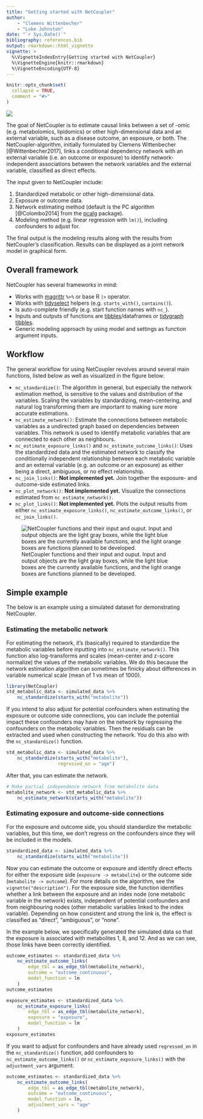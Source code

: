```yaml
---
title: "Getting started with NetCoupler"
author: 
    - "Clemens Wittenbecher"
    - "Luke Johnston"
date: "`r Sys.Date()`"
bibliography: references.bib
output: rmarkdown::html_vignette
vignette: >
  %\VignetteIndexEntry{Getting started with NetCoupler}
  %\VignetteEngine{knitr::rmarkdown}
  %\VignetteEncoding{UTF-8}
---
```


```r
knitr::opts_chunk$set(
  collapse = TRUE,
  comment = "#>"
)
```

![](https://img.shields.io/badge/document%20status-rough%20draft-red?style=flat-square)

The goal of NetCoupler is to estimate causal links between a set of -omic (e.g.
metabolomics, lipidomics) or other high-dimensional data and an external variable,
such as a disease outcome, an exposure, or both. The NetCoupler-algorithm,
initially formulated by Clemens Wittenbecher [@Wittenbecher2017], links a conditional
dependency network with an external variable (i.e. an outcome or exposure) to
identify network-independent associations between the network variables and the
external variable, classified as direct effects.

The input given to NetCoupler include:

1. Standardized metabolic or other high-dimensional data.
2. Exposure or outcome data.
3. Network estimating method (default is the PC algorithm [@Colombo2014] from
the [pcalg](https://CRAN.R-project.org/package=pcalg) package).
3. Modeling method (e.g. linear regression with `lm()`), including confounders
to adjust for.

<!-- TODO: Add figure demonstrating NetCoupler -->

The final output is the modeling results along with the results from
NetCoupler's classification. Results can be displayed as a joint network model
in graphical form.

## Overall framework

NetCoupler has several frameworks in mind:

- Works with [magrittr](https://magrittr.tidyverse.org/) `%>%` or base R
`|>` operator.
- Works with [tidyselect](https://tidyselect.r-lib.org/) helpers (e.g.
`starts_with()`, `contains()`).
- Is auto-complete friendly (e.g. start function names with `nc_`).
- Inputs and outputs of functions are
[tibbles](https://tibble.tidyverse.org/)/dataframes or [tidygraph tibbles](https://tidygraph.data-imaginist.com/).
- Generic modeling approach by using model and settings as function argument
inputs.

## Workflow

The general workflow for using NetCoupler revolves around several main
functions, listed below as well as visualized in the figure below:

- `nc_standardize()`: The algorithm in general, but especially the network
estimation method, is sensitive to the values and distribution of the variables.
Scaling the variables by standardizing, mean-centering, and natural log
transforming them are important to making sure more accurate estimations.
- `nc_estimate_network()`: Estimate the connections between metabolic variables
as a undirected graph based on dependencies between variables. This network is
used to identify metabolic variables that are connected to each other as
neighbours.
- `nc_estimate_exposure_links()` and `nc_estimate_outcome_links()`: Uses the
standardized data and the estimated network to classify the conditionally
independent relationship between each metabolic variable and an external
variable (e.g. an outcome or an exposure) as either being a direct, ambiguous,
or no effect relationship.
- `nc_join_links()`: **Not implemented yet.** Join together the exposure- and outcome-side estimated links.
- `nc_plot_network()`: **Not implemented yet.** Visualize the connections estimated from
`nc_estimate_network()`.
- `nc_plot_links()`: **Not implemented yet.** Plots the output results from
either `nc_estimate_exposure_links()`, `nc_estimate_outcome_links()`, or
`nc_join_links()`.

![NetCoupler functions and their input and ouput. Input and output objects are the light gray boxes, while the light blue boxes are the currently available functions, and the light orange boxes are functions planned to be developed.](nc-diagram-io.png)

## Simple example

The below is an example using a simulated dataset for demonstrating NetCoupler.

### Estimating the metabolic network

For estimating the network, it's (basically) required to standardize
the metabolic variables before inputting into `nc_estimate_network()`.
This function also log-transforms and scales 
(mean-center and z-score normalize) the values of the metabolic variables.
We do this because the network estimation algorithm can sometimes be finicky
about differences in variable numerical scale (mean of 1 vs mean of 1000).

```r
library(NetCoupler)
std_metabolic_data <- simulated_data %>% 
    nc_standardize(starts_with("metabolite"))
```

If you intend to also adjust for potential confounders when estimating
the exposure or outcome side connections,
you can include the potential impact these confounders may have on 
the network by regressing the confounders on the metabolic variables.
Then the residuals can be extracted and used when constructing the network.
You do this also with the `nc_standardize()` function. 

```r
std_metabolic_data <- simulated_data %>% 
    nc_standardize(starts_with("metabolite"),
                   regressed_on = "age")
```

After that, you can estimate the network.

```r
# Make partial independence network from metabolite data
metabolite_network <- std_metabolic_data %>% 
    nc_estimate_network(starts_with("metabolite"))
```

<!-- To see what the network looks like, -->
<!-- use the function `nc_plot_network()`. -->

<!-- ```{r visualize-metabolic-network, fig.width=5.6, fig.height=4.5} -->
<!-- std_metabolic_data %>% -->
<!--     nc_plot_network(metabolite_network) -->
<!-- ``` -->

<!-- While the plot is a bit crowded, it at least provides a base to start tidying up -->
<!-- from. -->

### Estimating exposure and outcome-side connections

For the exposure and outcome side, 
you should standardize the metabolic variables, 
but this time, we don't regress on the confounders 
since they will be included in the models.

```r
standardized_data <- simulated_data %>% 
    nc_standardize(starts_with("metabolite"))
```

Now you can estimate the outcome or exposure and identify direct effects
for either the exposure side (`exposure -> metabolite`) 
or the outcome side (`metabolite -> outcome`).
For more details on the algorithm, see the `vignette("description")`.
For the exposure side, 
the function identifies whether a link between the exposure 
and an index node (one metabolic variable in the network) exists,
independent of potential confounders 
and from neighbouring nodes (other metabolic variables linked to the index variable).
Depending on how consistent and strong the link is,
the effect is classified as "direct", "ambiguous", or "none".

In the example below, we specifically generated the simulated data so that
the exposure is associated with metabolites 1, 8, and 12.
And as we can see, those links have been correctly identified.

```r
outcome_estimates <- standardized_data %>%
    nc_estimate_outcome_links(
        edge_tbl = as_edge_tbl(metabolite_network),
        outcome = "outcome_continuous",
        model_function = lm
    )
outcome_estimates

exposure_estimates <- standardized_data %>%
    nc_estimate_exposure_links(
        edge_tbl = as_edge_tbl(metabolite_network),
        exposure = "exposure",
        model_function = lm
    )
exposure_estimates
```

If you want to adjust for confounders and have already used `regressed_on` in
the `nc_standardize()` function, add confounders to `nc_estimate_outcome_links()`
or `nc_estimate_exposure_links()` with the `adjustment_vars` argument:

```r
outcome_estimates <- standardized_data %>%
    nc_estimate_outcome_links(
        edge_tbl = as_edge_tbl(metabolite_network),
        outcome = "outcome_continuous",
        model_function = lm,
        adjustment_vars = "age"
    )
```

<!-- ### Plotting  -->

<!-- To visualize the results of the linked network graph and the effect -->
<!-- classification, there are two functions to show the exposure and the outcome -->
<!-- plots. In general, these plot functions are currently mostly for exploratory -->
<!-- purposes and are too "busy" and crowded to be meaningful for presentation or -->
<!-- publication. However, these are good starting points for making prettier, -->
<!-- more legible plots. -->

<!-- ```{r plot-outcome-estimation-networks, fig.width=7, fig.height=6} -->
<!-- nc_plot_outcome_estimation( -->
<!--     standardized_data, -->
<!--     metabolite_network, -->
<!--     outcome_estimates -->
<!-- ) -->
<!-- ``` -->

<!-- ```{r plot-exposure-estimation-networks, fig.width=7, fig.height=6} -->
<!-- nc_plot_exposure_estimation( -->
<!--     standardized_data, -->
<!--     metabolite_network, -->
<!--     exposure_estimates -->
<!-- ) -->
<!-- ``` -->

<!-- ## Slow code? Use parallel processing with future -->

<!-- If the analysis is taking a while, you can use the future package to speed things -->
<!-- up by implementing parallel processing. Set the `.parallel` argument to `TRUE` -->
<!-- in either `nc_estimate_outcome_links()` or `nc_estimate_exposure_links()` and then use -->
<!-- the future package with a given `plan()`. If you use RStudio, the only usable -->
<!-- strategy is `multisession`. After you run your code, close up the parallel -->
<!-- processing by putting it back to normal with `plan(sequential)`. Using the future -->
<!-- package you can speed up the processing by almost 2.5 times. -->

<!-- ```{r future-parallel-processing, eval=FALSE} -->
<!-- library(future) -->
<!-- plan(multisession) -->
<!-- outcome_estimates <- standardized_data %>% -->
<!--     nc_estimate_outcome_links( -->
<!--         edge_tbl = as_edge_tbl(metabolite_network), -->
<!--         outcome = "outcome_continuous", -->
<!--         model_function = lm, -->
<!--         .parallel = TRUE -->
<!--     ) -->
<!-- plan(sequential) -->
<!-- ``` -->
